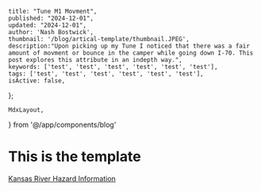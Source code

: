 
    title: "Tune M1 Movment",
    published: "2024-12-01",
    updated: "2024-12-01",
    author: 'Nash Bostwick',
    thumbnail: '/blog/artical-template/thumbnail.JPEG',
    description:"Upon picking up my Tune I noticed that there was a fair amount of movment or bounce in the camper while going down I-70. This post explores this attribute in an indepth way.",
    keywords: ['test', 'test', 'test', 'test', 'test', 'test'],
    tags: ['test', 'test', 'test', 'test', 'test', 'test'],
    isActive: false,
};


    MdxLayout,
} from '@/app/components/blog'


<MdxLayout>

# This is the template
[Kansas River Hazard Information][1]

</MdxLayout>

[1]: /blog/articals/artical-template
